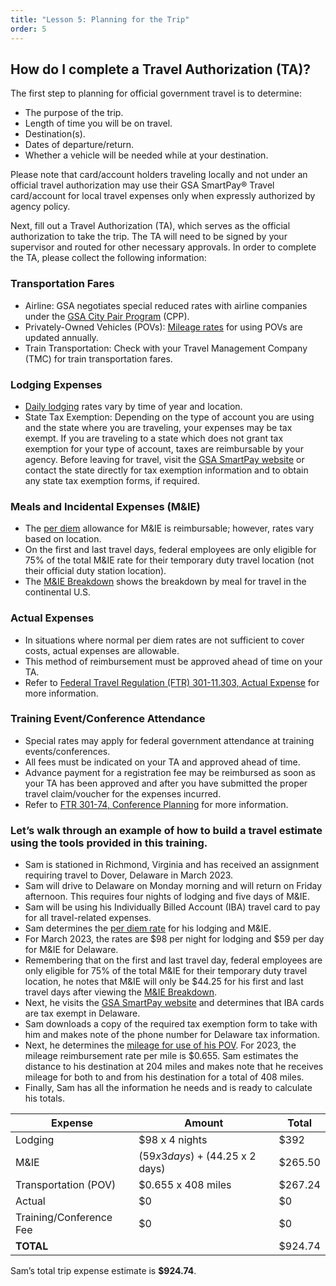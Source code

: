 ```yaml
---
title: "Lesson 5: Planning for the Trip"
order: 5
---
```

## How do I complete a Travel Authorization (TA)?

The first step to planning for official government travel is to determine:
- The purpose of the trip.
- Length of time you will be on travel.
- Destination(s).
- Dates of departure/return.
- Whether a vehicle will be needed while at your destination.

Please note that card/account holders traveling locally and not under an official travel authorization may use their GSA SmartPay® Travel card/account for local travel expenses only when expressly authorized by agency policy.

Next, fill out a Travel Authorization (TA), which serves as the official authorization to take the trip. The TA will need to be signed by your supervisor and routed for other necessary approvals. In order to complete the TA, please collect the following information:

### Transportation Fares
- Airline: GSA negotiates special reduced rates with airline companies under the [GSA City Pair Program](https://www.gsa.gov/travel/plan-book/transportation-airfare-rates-pov-rates-etc/city-pair-program-cpp) (CPP).
- Privately-Owned Vehicles (POVs): [Mileage rates](https://www.gsa.gov/travel/plan-book/transportation-airfare-pov-etc/privately-owned-vehicle-pov-mileage-reimbursement-rates?gsaredirect=mileage) for using POVs are updated annually.
- Train Transportation: Check with your Travel Management Company (TMC) for train transportation fares.

### Lodging Expenses
- [Daily lodging](http://www.gsa.gov/perdiem) rates vary by time of year and location. 
- State Tax Exemption: Depending on the type of account you are using and the state where you are traveling, your expenses may be tax exempt. If you are traveling to a state which does not grant tax exemption for your type of account, taxes are reimbursable by your agency. Before leaving for travel, visit the [GSA SmartPay website](https://smartpay.gsa.gov/) or contact the state directly for tax exemption information and to obtain any state tax exemption forms, if required.

### Meals and Incidental Expenses (M&IE)
- The [per diem](http://www.gsa.gov/perdiem) allowance for M&IE is reimbursable; however, rates vary based on location. 
- On the first and last travel days, federal employees are only eligible for 75% of the total M&IE rate for their temporary duty travel location (not their official duty station location). 
- The [M&IE Breakdown](https://www.gsa.gov/travel/plan-book/per-diem-rates/mie-breakdown) shows the breakdown by meal for travel in the continental U.S.

### Actual Expenses
- In situations where normal per diem rates are not sufficient to cover costs, actual expenses are allowable. 
- This method of reimbursement must be approved ahead of time on your TA. 
- Refer to [Federal Travel Regulation (FTR) 301-11.303, Actual Expense](https://www.ecfr.gov/current/title-41/subtitle-F/chapter-301/subchapter-B/part-301-11/subpart-D/section-301-11.303) for more information.

### Training Event/Conference Attendance
- Special rates may apply for federal government attendance at training events/conferences. 
- All fees must be indicated on your TA and approved ahead of time.
- Advance payment for a registration fee may be reimbursed as soon as your TA has been approved and after you have submitted the proper travel claim/voucher for the expenses incurred. 
- Refer to [FTR 301-74, Conference Planning](https://www.ecfr.gov/current/title-41/subtitle-F/chapter-301/subchapter-D/part-301-74) for more information.

### Let’s walk through an example of how to build a travel estimate using the tools provided in this training.
- Sam is stationed in Richmond, Virginia and has received an assignment requiring travel to Dover, Delaware in March 2023. 
- Sam will drive to Delaware on Monday morning and will return on Friday afternoon. This requires four nights of lodging and five days of M&IE. 
- Sam will be using his Individually Billed Account (IBA) travel card to pay for all travel-related expenses. 
- Sam determines the [per diem rate](http://www.gsa.gov/perdiem) for his lodging and M&IE. 
- For March 2023, the rates are $98 per night for lodging and $59 per day for M&IE for Delaware. 
- Remembering that on the first and last travel day, federal employees are only eligible for 75% of the total M&IE for their temporary duty travel location, he notes that M&IE will only be $44.25 for his first and last travel days after viewing the [M&IE Breakdown](https://www.gsa.gov/travel/plan-book/per-diem-rates/mie-breakdown). 
- Next, he visits the [GSA SmartPay website](https://smartpay.gsa.gov/) and determines that IBA cards are tax exempt in Delaware.
- Sam downloads a copy of the required tax exemption form to take with him and makes note of the phone number for Delaware tax information. 
- Next, he determines the [mileage for use of his POV](https://www.gsa.gov/travel/plan-book/transportation-airfare-pov-etc/privately-owned-vehicle-pov-mileage-reimbursement-rates?gsaredirect=mileage). For 2023, the mileage reimbursement rate per mile is $0.655. Sam estimates the distance to his destination at 204 miles and makes note that he receives mileage for both to and from his destination for a total of 408 miles. 
- Finally, Sam has all the information he needs and is ready to calculate his totals.


| Expense | Amount | Total |
| ------- | ------ | ----- |
| Lodging | $98 x 4 nights | $392 |
| M&IE | ($59 x 3 days) + ($44.25 x 2 days) | $265.50 |
| Transportation (POV) | $0.655 x 408 miles | $267.24 |
| Actual | $0 | $0 |
| Training/Conference Fee | $0 | $0 |
| **TOTAL** | | $924.74 |

Sam’s total trip expense estimate is **$924.74**.
